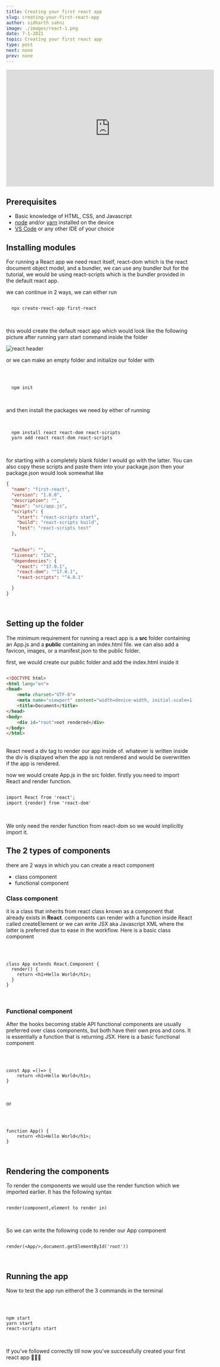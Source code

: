 ```yaml
---
title: Creating your first react app
slug: creating-your-first-react-app
author: sidharth sahni
image: ./images/react-1.png
date: 7-1-2021 
topic: Creating your first react app
type: post  
next: none
prev: none
---
```



<div class="Mdxcontainer">

  
<div class="youtube">

<iframe class="youtube-vid" width="560" height="315" src="https://www.youtube.com/embed/XtV51U05j5Y" frameborder="0" allow="accelerometer; autoplay; clipboard-write; encrypted-media; gyroscope; picture-in-picture" allowfullscreen></iframe>

</div>


## Prerequisites

- Basic knowledge of HTML, CSS, and Javascript
- <a href="https://nodejs.org/en/download/" class="read-link">node</a> and/or <a href="https://classic.yarnpkg.com/en/docs/install/#windows-stable" class="read-link">yarn</a> installed on the device
- <a href="https://code.visualstudio.com/Download" class="read-link">VS Code</a> or any other IDE of your choice

## Installing modules

For running a React app we need react itself, react-dom which is the react document object model, and a bundler, we can use any bundler but for the tutorial, we would be using react-scripts which is the bundler provided in the default react app.

we can continue in 2 ways, we can either run
<br/>

<div class="code-block">

``` shell

  npx create-react-app first-react

```

</div>

<br/>

this would create the default react app which would look like the following picture after running yarn start command inside the folder

![react header](./images/react-default.png)

 or we can make an empty folder and initialize our folder with 
 
<br/>

<div class="code-block">

``` shell

  npm init

```

</div>
<br/>
 
 
 and then install the packages we need by either of running  
<br/>


<div class="code-block">

``` shell

  npm install react react-dom react-scripts
  yarn add react react-dom react-scripts

```

</div>

<br/>

 for starting with a completely blank folder I would go with the latter. You can also copy these scripts and paste them into your package.json then your package.json would look somewhat like
<br/>

<div class="code-block">

``` JSON
{
  "name": "first-react",
  "version": "1.0.0",
  "description": "",
  "main": "src/app.js",
  "scripts": {
    "start": "react-scripts start",
    "build": "react-scripts build",
    "test": "react-scripts test"
  },
   

  "author": "",
  "license": "ISC",
  "dependencies": {
    "react": "^17.0.1",
    "react-dom": "^17.0.1",
    "react-scripts": "^4.0.1"

  }
}

```

</div>

<br/>

## Setting up the folder

The minimum requirement for running a react app is a **src** folder containing an App.js and a **public** containing an index.html file. we can also add a favicon, images, or a manifest.json to the public folder.

first, we would create our public folder and add the index.html inside it
<br/>

<div class="code-block">

``` HTML

<!DOCTYPE html>
<html lang="en">
<head>
    <meta charset="UTF-8">
    <meta name="viewport" content="width=device-width, initial-scale=1.0">
    <title>Document</title>
</head>
<body>
    <div id="root">not rendered</div>
</body>
</html>

```
</div>

<br/>
React need a div tag to render our app inside of. whatever is written inside the div is displayed when the app is not rendered and would be overwritten if the app is rendered.

now we would create App.js in the src folder. firstly you need to import React and render function.
<br/>

<div class="code-block">

``` HTML

import React from 'react';
import {render} from 'react-dom'

```
</div>

<br/>

We only need the render function from react-dom so we would implicitly import it.

## The 2 types of components 

there are 2 ways in which you can create a react component
- class component
- functional component

### Class component

it is a class that inherits from react class known as a component that already exists in **React**. components can render with a function inside React called createElement or we can write JSX aka Javascript XML where the latter is preferred due to ease in the workflow. Here is a basic class component

<br/>

<div class="code-block">

``` React

class App extends React.Component {
  render() {
    return <h1>Hello World</h1>;
  }
}

```
</div>

<br/>

### Functional component

After the hooks becoming stable API functional components are usually preferred over class components, but both have their own pros and cons. It is essentially a function that is returning JSX. Here is a basic functional component 

<br/>

<div class="code-block">

``` React

const App =()=> {
    return <h1>Hello World</h1>;
}

```
</div>

<br/>

or 
  
  <br/>

<div class="code-block">

``` React

function App() {
    return <h1>Hello World</h1>;
}

```
</div>

<br/>

## Rendering the components

To render the components we would use the render function which we imported earlier. It has the following syntax
 <br/>

<div class="code-block">

``` React

render(component,element to render in)

```
</div>

<br/>

So we can write the following code to render our App component 
<br/>

<div class="code-block">

``` React

render(<App/>,document.getElementById('root'))

```
</div>

<br/>

## Running the app 

Now to test the app run eitherof the 3 commands in the terminal

<br/>

<div class="code-block">

``` React

npm start
yarn start
react-scripts start

```
</div>

<br/>


If you've followed correctly till now you've successfully created your first react app 🎉🎊🎉

</div>
